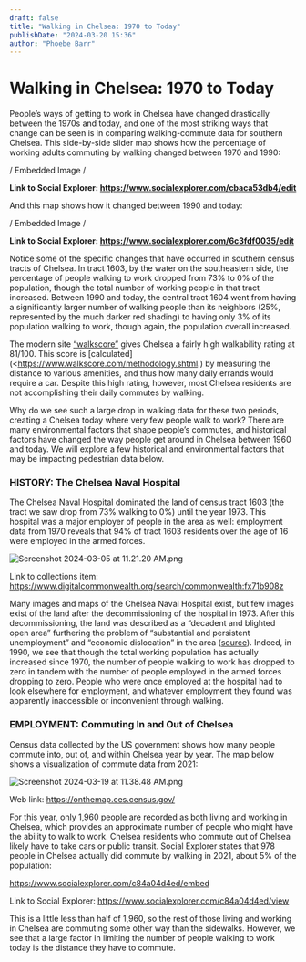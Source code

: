 ```yaml
---
draft: false
title: "Walking in Chelsea: 1970 to Today"
publishDate: "2024-03-20 15:36"
author: "Phoebe Barr"
---
```


# Walking in Chelsea: 1970 to Today

People’s ways of getting to work in Chelsea have changed drastically between the 1970s and today, and one of the most striking ways that change can be seen is in comparing walking-commute data for southern Chelsea. This side-by-side slider map shows how the percentage of working adults commuting by walking changed between 1970 and 1990: 

/ Embedded Image /

**Link to Social Explorer: https://www.socialexplorer.com/cbaca53db4/edit**

And this map shows how it changed between 1990 and today: 

/ Embedded Image /

**Link to Social Explorer: https://www.socialexplorer.com/6c3fdf0035/edit**

Notice some of the specific changes that have occurred in southern census tracts of Chelsea. In tract 1603, by the water on the southeastern side, the percentage of people walking to work dropped from 73% to 0% of the population, though the total number of working people in that tract increased. Between 1990 and today, the central tract 1604 went from having a significantly larger number of walking people than its neighbors (25%, represented by the much darker red shading) to having only 3% of its population walking to work, though again, the population overall increased. 

The modern site [“walkscore”](<https://www.walkscore.com/MA/Chelsea>) gives Chelsea a fairly high walkability rating at 81/100. This score is [calculated](<https://www.walkscore.com/methodology.shtml.) by measuring the distance to various amenities, and thus how many daily errands would require a car. Despite this high rating, however, most Chelsea residents are not accomplishing their daily commutes by walking.

Why do we see such a large drop in walking data for these two periods, creating a Chelsea today where very few people walk to work? There are many environmental factors that shape people’s commutes, and historical factors have changed the way people get around in Chelsea between 1960 and today. We will explore a few historical and environmental factors that may be impacting pedestrian data below. 

### HISTORY: The Chelsea Naval Hospital

The Chelsea Naval Hospital dominated the land of census tract 1603 (the tract we saw drop from 73% walking to 0%) until the year 1973. This hospital was a major employer of people in the area as well: employment data from 1970 reveals that 94% of tract 1603 residents over the age of 16 were employed in the armed forces. 

![Screenshot 2024-03-05 at 11.21.20 AM.png](https://prod-files-secure.s3.us-west-2.amazonaws.com/5fd9e057-cb3d-4095-bdcf-6bed5e3d3829/7fa64744-d5e7-4e60-960d-c194cc661d86/Screenshot_2024-03-05_at_11.21.20_AM.png)

Link to collections item: https://www.digitalcommonwealth.org/search/commonwealth:fx71b908z

Many images and maps of the Chelsea Naval Hospital exist, but few images exist of the land after the decommissioning of the hospital in 1973. After this decommissioning, the land was described as a “decadent and blighted open area” furthering the problem of “substantial and persistent unemployment” and “economic dislocation” in the area ([source](https://archives.lib.state.ma.us/server/api/core/bitstreams/35bc096c-dcf8-47d7-88e6-4de6f0270641/content)). Indeed, in 1990, we see that though the total working population has actually increased since 1970, the number of people walking to work has dropped to zero in tandem with the number of people employed in the armed forces dropping to zero. People who were once employed at the hospital had to look elsewhere for employment, and whatever employment they found was apparently inaccessible or inconvenient through walking. 

### EMPLOYMENT: Commuting In and Out of Chelsea

Census data collected by the US government shows how many people commute into, out of, and within Chelsea year by year. The map below shows a visualization of commute data from 2021:

![Screenshot 2024-03-19 at 11.38.48 AM.png](https://prod-files-secure.s3.us-west-2.amazonaws.com/5fd9e057-cb3d-4095-bdcf-6bed5e3d3829/4a641375-52e9-47db-bfbb-ee99e79be2c0/Screenshot_2024-03-19_at_11.38.48_AM.png)

Web link: https://onthemap.ces.census.gov/

For this year, only 1,960 people are recorded as both living and working in Chelsea, which provides an approximate number of people who might have the ability to walk to work. Chelsea residents who commute out of Chelsea likely have to take cars or public transit. Social Explorer states that 978 people in Chelsea actually did commute by walking in 2021, about 5% of the population: 

https://www.socialexplorer.com/c84a04d4ed/embed

Link to Social Explorer: https://www.socialexplorer.com/c84a04d4ed/view

This is a little less than half of 1,960, so the rest of those living and working in Chelsea are commuting some other way than the sidewalks. However, we see that a large factor in limiting the number of people walking to work today is the distance they have to commute.
